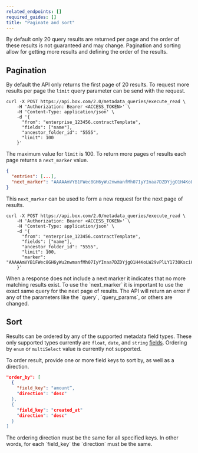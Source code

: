 ```yaml
---
related_endpoints: []
required_guides: []
title: "Paginate and sort"
---
```

By default only 20 query results are returned per page and the order of these
results is not guaranteed and may change. Pagination and sorting allow for
getting more results and defining the order of the results.

## Pagination

By default the API only returns the first page of 20 results. To request more
results per page the `limit` query parameter can be send with the request.

```curl
curl -X POST https://api.box.com/2.0/metadata_queries/execute_read \
    -H 'Authorization: Bearer <ACCESS_TOKEN>' \
    -H 'Content-Type: application/json' \
    -d '{
      "from": "enterprise_123456.contractTemplate",
      "fields": ["name"],
      "ancestor_folder_id": "5555",
      "limit": 100
    }'
```

The maximum value for `limit` is 100. To return more pages of results each page
returns a `next_marker` value.

```json
{
  "entries": [...],
  "next_marker": "AAAAAmVYB1FWec8GH6yWu2nwmanfMh07IyYInaa7DZDYjgO1H4KoLW29vPlLY173OKsci6h6xGh61gG73gnaxoS+o0BbI1/h6le6cikjlupVhASwJ2Cj0tOD9wlnrUMHHw3/ISf+uuACzrOMhN6d5fYrbidPzS6MdhJOejuYlvsg4tcBYzjauP3+VU51p77HFAIuObnJT0ff"
}
```

This `next_marker` can be used to form a new request for the next page of
results.

```curl
curl -X POST https://api.box.com/2.0/metadata_queries/execute_read \
    -H 'Authorization: Bearer <ACCESS_TOKEN>' \
    -H 'Content-Type: application/json' \
    -d '{
      "from": "enterprise_123456.contractTemplate",
      "fields": ["name"],
      "ancestor_folder_id": "5555",
      "limit": 100,
      "marker": "AAAAAmVYB1FWec8GH6yWu2nwmanfMh07IyYInaa7DZDYjgO1H4KoLW29vPlLY173OKsci6h6xGh61gG73gnaxoS+o0BbI1/h6le6cikjlupVhASwJ2Cj0tOD9wlnrUMHHw3/ISf+uuACzrOMhN6d5fYrbidPzS6MdhJOejuYlvsg4tcBYzjauP3+VU51p77HFAIuObnJT0ff"
    }'
```

<Message notice>
  When a response does not include a next marker it indicates that no more
  matching results exist.
</Message>

<Message warning>
  To use the `next_marker` it is important to use the exact same query for the
  next page of results. The API will return an error if any of the parameters
  like the `query`, `query_params`, or others are changed.
</Message>

## Sort

Results can be ordered by any of the supported metadata field types. These only
supported types currently are `float`, `date`, and `string`
[fields][metadata-fields]. Ordering by `enum` or `multiSelect` value is
currently not supported.

To order result, provide one or more field keys to sort by, as well as a
direction.

```json
"order_by": [
  {
    "field_key": "amount”,
    "direction": "desc"
  },
  {
    "field_key": "created_at"
    "direction": "desc"
  }
]
```

<Message warning>
  The ordering direction must be the same for all ​​specified keys. In other
  words, for each `field_key` the `direction` must be the same.
</Message>

[metadata-fields]: g://metadata/fields
